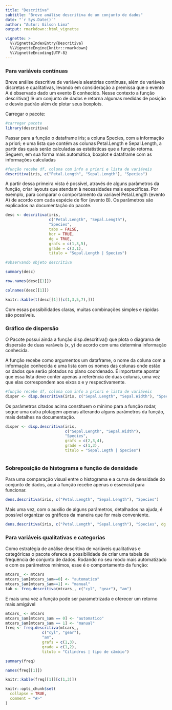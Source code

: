 ```yaml
---
title: "Descritiva"
subtitle: "Breve análise descritiva de um conjunto de dados"
date: "`r Sys.Date()`"
author: "Autor: Gilson Lima"
output: rmarkdown::html_vignette

vignette: >
  %\VignetteIndexEntry{Descritiva}
  %\VignetteEngine{knitr::rmarkdown}
  %\VignetteEncoding{UTF-8}
---
```


### Para variáveis contínuas
Breve análise descritiva de variáveis aleatórias contínuas, além de variáveis discretas e qualitativas, levando em consideração a premissa que o evento A é observado dado um evento B conhecido. Nesse contexto a função descritiva() lê um conjunto de dados e retorna algumas medidas de posição e desvio padrão além de plotar seus boxplots.

Carregar o pacote: 

```r
#carregar pacote
library(descritiva)
```

Passar para a função o dataframe iris; a coluna Species, com a informação a priori; e uma lista que contém as colunas Petal.Length e Sepal.Length, a partir das quais serão calculadas as estatísticas que a função retorna. Seguem, em sua forma mais automática, boxplot e dataframe com as informações calculadas

```r
#função recebe df, coluna com info a priori e lista de variáveis
descritiva(iris, c("Petal.Length", "Sepal.Length"), "Species")
```

A partir dessa primeira vista é possível, através de alguns parâmetros da função, criar layouts que atendam à necessidades mais específicas. Por exemplo, para comparar o comportamento da variável Petal.Length (evento A) de acordo com cada espécie de flor (evento B). Os parâmetros são explicados na documentação do pacote.

```r
desc <- descritiva(iris,
                   c("Petal.Length", "Sepal.Length"),
                   "Species",
                   tabs = FALSE,
                   hor = TRUE,
                   dg = TRUE,
                   grafs = c(1,3,5),
                   grade = c(3,1),
                   titulo = "Sepal.Length | Species")

#observando objeto descritiva

summary(desc)

row.names(desc[[1]])

colnames(desc[[1]])

knitr::kable(t(desc[[1]][c(1,3,5,7),]))
```
Com essas possibilidades claras, muitas combinações simples e rápidas são possíveis.

### Gráfico de dispersão

O Pacote possui ainda a função disp.descritiva() que plota o diagrama de dispersão de duas varáveis (x, y) de acordo com uma determina informação conhecida.

A função recebe como argumentos um dataframe, o nome da coluna com a informação conhecida e uma lista com os nomes das colunas onde estão os dados que serão plotados no plano coordenado. É importante apontar que essa lista deve conter apenas a referência de duas colunas, uma vez que elas correspondem aos eixos x e y respectivamente.

```r
#função recebe df, coluna com info a priori e lista de variáveis
disper <- disp.descritiva(iris, c("Sepal.Length", "Sepal.Width"), "Species")
```
Os parâmetros citados acima constituem o mínimo para a função rodar, segue uma outra plotagem apenas alterando alguns parâmetros da função, mais detalhes na documentação.
```r
disper <- disp.descritiva(iris,
                          c("Sepal.Length", "Sepal.Width"),
                          "Species",
                          grafs = c(2,3,4),
                          grade = c(1,3),
                          titulo = "Sepal.Legth | Species")



```

### Sobreposição de histograma e função de densidade

Para uma comparação visual entre o histograma e a curva de densidade do conjunto de dados, aqui a função recebe apenas o essencial para funcionar.


```r
dens.descritiva(iris, c("Petal.Length", "Sepal.Length"), "Species")
```

Mais uma vez, com o auxilio de alguns parâmetros, detalhados na ajuda, é possível organizar os gráficos da maneira que for mais conveniente.

```r
dens.descritiva(iris, c("Petal.Length", "Sepal.Length"), "Species", dg = TRUE, grafs = c(1,3,5,7), titulo = TRUE)
```


### Para variáveis qualitativas e categorias
Como estratégia de análise descritiva de variáveis qualitativas e categóricas o pacote oferece a possibilidade de criar uma tabela de frequência de conjunto de dados. Rodando no seu modo mais automatizado e com os parâmetros mínimos, esse é o comportamento da função:

```r
mtcars_ <- mtcars
mtcars_$am[mtcars_$am==0] <- "automatico"
mtcars_$am[mtcars_$am==1] <- "manual"
tab <- freq.descritiva(mtcars_, c("cyl", "gear"), "am")
```

E mais uma vez a função pode ser parametrizada e oferecer um retorno mais amigável

```r
mtcars_ <- mtcars
mtcars_$am[mtcars_$am == 0] <- "automatico"
mtcars_$am[mtcars_$am == 1] <- "manual"
freq <- freq.descritiva(mtcars_,
                c("cyl", "gear"),
                "am",
                grafs = c(1,3),
                grade = c(1,2),
                titulo = "Cilindros | tipo de câmbio")

summary(freq)

names(freq[[1]])

knitr::kable(freq[[1]][c(1,3)])
```

```r
knitr::opts_chunk$set(
  collapse = TRUE,
  comment = "#>"
)
```



